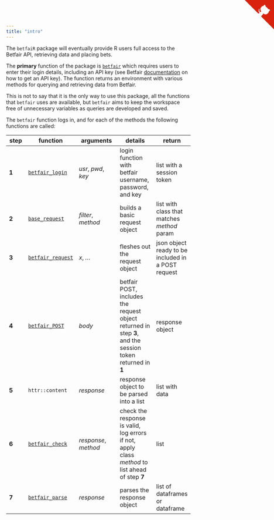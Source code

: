 ```yaml
---
title: "intro"
---
```


The `betfaiR` package will eventually provide R users full access to the Betfair API, retrieving data and placing bets.  

The **primary** function of the package is [`betfair`](betfair.html) which requires users to enter their login details, including an API key (see Betfair [documentation](https://api.developer.betfair.com/services/webapps/docs/display/1smk3cen4v3lu3yomq5qye0ni/Application+Keys) on how to get an API key).  The function returns an environment with various methods for querying and retrieving data from Betfair.

This is not to say that it is the only way to use this package, all the functions that `betfair` uses are available, but `betfair` aims to keep the workspace free of unnecessary variables as queries are developed and saved.

The `betfair` function logs in, and for each of the methods the following functions are called:

step | function | arguments | details | return
-----|----------|-----------|---------|-------
**1** | [`betfair_login`](betfair_login.html) | _usr_, _pwd_, _key_ | login function with betfair username, password, and key | list with a session token
**2** | [`base_request`](base_request.html) | _filter_, _method_ | builds a basic request object | list with class that matches _method_ param
**3** | [`betfair_request`](betfair_request.html) | _x_, _..._ | fleshes out the request object | json object ready to be included in a POST request
**4** | [`betfair_POST`](betfair_POST.html) | _body_ | betfair POST, includes the request object returned in step **3**, and the session token returned in **1** | response object
**5** | `httr::content` | _response_ | response object to be parsed into a list | list with data
**6** | [`betfair_check`](betfair_check.html) | _response_, _method_ | check the response is valid, log errors if not, apply class _method_ to list ahead of step **7** | list
**7** | [`betfair_parse`](betfair_parse.html) | _response_ | parses the response object | list of dataframes or dataframe

<a href="https://github.com/durtal/betfaiR" class="github-corner"><svg width="80" height="80" viewBox="0 0 250 250" style="fill:#d9230f; color:#fcfcfc; position: absolute; top: 0; border: 0; right: 0;"><path d="M0,0 L115,115 L130,115 L142,142 L250,250 L250,0 Z"></path><path d="M128.3,109.0 C113.8,99.7 119.0,89.6 119.0,89.6 C122.0,82.7 120.5,78.6 120.5,78.6 C119.2,72.0 123.4,76.3 123.4,76.3 C127.3,80.9 125.5,87.3 125.5,87.3 C122.9,97.6 130.6,101.9 134.4,103.2" fill="currentColor" style="transform-origin: 130px 106px;" class="octo-arm"></path><path d="M115.0,115.0 C114.9,115.1 118.7,116.5 119.8,115.4 L133.7,101.6 C136.9,99.2 139.9,98.4 142.2,98.6 C133.8,88.0 127.5,74.4 143.8,58.0 C148.5,53.4 154.0,51.2 159.7,51.0 C160.3,49.4 163.2,43.6 171.4,40.1 C171.4,40.1 176.1,42.5 178.8,56.2 C183.1,58.6 187.2,61.8 190.9,65.4 C194.5,69.0 197.7,73.2 200.1,77.6 C213.8,80.2 216.3,84.9 216.3,84.9 C212.7,93.1 206.9,96.0 205.4,96.6 C205.1,102.4 203.0,107.8 198.3,112.5 C181.9,128.9 168.3,122.5 157.7,114.1 C157.9,116.9 156.7,120.9 152.7,124.9 L141.0,136.5 C139.8,137.7 141.6,141.9 141.8,141.8 Z" fill="currentColor" class="octo-body"></path></svg></a><style>.github-corner:hover .octo-arm{animation:octocat-wave 560ms ease-in-out}@keyframes octocat-wave{0%,100%{transform:rotate(0)}20%,60%{transform:rotate(-25deg)}40%,80%{transform:rotate(10deg)}}@media (max-width:500px){.github-corner:hover .octo-arm{animation:none}.github-corner .octo-arm{animation:octocat-wave 560ms ease-in-out}}</style>
